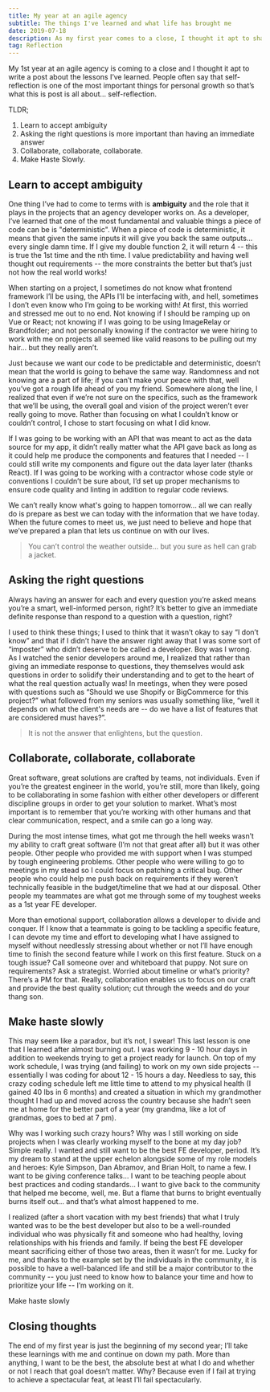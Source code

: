 ```yaml
---
title: My year at an agile agency
subtitle: The things I've learned and what life has brought me
date: 2019-07-18
description: As my first year comes to a close, I thought it apt to share what I thought were the most important things that I learned
tag: Reflection
---
```


My 1st year at an agile agency is coming to a close and I thought it apt to write a post about the lessons I’ve learned. People often say that self-reflection is one of the most important things for personal growth so that’s what this is post is all about… self-reflection.

TLDR;

1. <TextLink href="#learn-to-accept-ambiguity">Learn to accept ambiguity</TextLink>
2. <TextLink href="#asking-the-right-questions">Asking the right questions is more important than having an immediate answer</TextLink>
3. <TextLink href="#collaborate-collaborate-collaborate">Collaborate, collaborate, collaborate.</TextLink>
4. <TextLink href="#make-haste-slowly">Make Haste Slowly.</TextLink>

## Learn to accept ambiguity

One thing I’ve had to come to terms with is **ambiguity** and the role that it plays in the projects that an agency developer works on. As a developer, I’ve learned that one of the most fundamental and valuable things a piece of code can be is "deterministic". When a piece of code is deterministic, it means that given the same inputs it will give you back the same outputs… every single damn time. If I give my double function 2, it will return 4 -- this is true the 1st time and the nth time. I value predictability and having well thought out requirements -- the more constraints the better but that’s just not how the real world works!

When starting on a project, I sometimes do not know what frontend framework I’ll be using, the APIs I’ll be interfacing with, and hell, sometimes I don’t even know who I’m going to be working with! At first, this worried and stressed me out to no end. Not knowing if I should be ramping up on Vue or React; not knowing if I was going to be using ImageRelay or Brandfolder; and not personally knowing if the contractor we were hiring to work with me on projects all seemed like valid reasons to be pulling out my hair… but they really aren’t.

Just because we want our code to be predictable and deterministic, doesn’t mean that the world is going to behave the same way. Randomness and not knowing are a part of life; if you can’t make your peace with that, well you’ve got a rough life ahead of you my friend. Somewhere along the line, I realized that even if we’re not sure on the specifics, such as the framework that we’ll be using, the overall goal and vision of the project weren’t ever really going to move. Rather than focusing on what I couldn’t know or couldn’t control, I chose to start focusing on what I did know.

If I was going to be working with an API that was meant to act as the data source for my app, it didn’t really matter what the API gave back as long as it could help me produce the components and features that I needed -- I could still write my components and figure out the data layer later (thanks React). If I was going to be working with a contractor whose code style or conventions I couldn’t be sure about, I’d set up proper mechanisms to ensure code quality and linting in addition to regular code reviews.

We can’t really know what's going to happen tomorrow… all we can really do is prepare as best we can today with the information that we have today. When the future comes to meet us, we just need to believe and hope that we’ve prepared a plan that lets us continue on with our lives.

<BlockQuote>You can’t control the weather outside… but you sure as hell can grab a jacket. </BlockQuote>  

## Asking the right questions

Always having an answer for each and every question you’re asked means you’re a smart, well-informed person, right? It’s better to give an immediate definite response than respond to a question with a question, right?

I used to think these things; I used to think that it wasn’t okay to say “I don’t know” and that if I didn’t have the answer right away that I was some sort of “imposter” who didn’t deserve to be called a developer. Boy was I wrong. As I watched the senior developers around me, I realized that rather than giving an immediate response to questions, they themselves would ask questions in order to solidify their understanding and to get to the heart of what the real question actually was! In meetings, when they were posed with questions such as “Should we use Shopify or BigCommerce for this project?” what followed from my seniors was usually something like, “well it depends on what the client's needs are -- do we have a list of features that are considered must haves?”.

<BlockQuote author="Eugene Ionesco">It is not the answer that enlightens, but the question.</BlockQuote>

## Collaborate, collaborate, collaborate

Great software, great solutions are crafted by teams, not individuals. Even if you’re the greatest engineer in the world, you’re still, more than likely, going to be collaborating in some fashion with either other developers or different discipline groups in order to get your solution to market. What’s most important is to remember that you’re working with other humans and that clear communication, respect, and a smile can go a long way.

During the most intense times, what got me through the hell weeks wasn’t my ability to craft great software (I’m not that great after all) but it was other people. Other people who provided me with support when I was stumped by tough engineering problems. Other people who were willing to go to meetings in my stead so I could focus on patching a critical bug. Other people who could help me push back on requirements if they weren’t technically feasible in the budget/timeline that we had at our disposal. Other people my teammates are what got me through some of my toughest weeks as a 1st year FE developer.

More than emotional support, collaboration allows a developer to divide and conquer. If I know that a teammate is going to be tackling a specific feature, I can devote my time and effort to developing what I have assigned to myself without needlessly stressing about whether or not I’ll have enough time to finish the second feature while I work on this first feature. Stuck on a tough issue? Call someone over and whiteboard that puppy. Not sure on requirements? Ask a strategist. Worried about timeline or what’s priority? There’s a PM for that. Really, collaboration enables us to focus on our craft and provide the best quality solution; cut through the weeds and do your thang son.

## Make haste slowly

This may seem like a paradox, but it’s not, I swear! This last lesson is one that I learned after almost burning out. I was working 9 - 10 hour days in addition to weekends trying to get a project ready for launch. On top of my work schedule, I was trying (and failing) to work on my own side projects -- essentially I was coding for about 12 - 15 hours a day. Needless to say, this crazy coding schedule left me little time to attend to my physical health (I gained 40 lbs in 6 months) and created a situation in which my grandmother thought I had up and moved across the country because she hadn’t seen me at home for the better part of a year (my grandma, like a lot of grandmas, goes to bed at 7 pm).

Why was I working such crazy hours? Why was I still working on side projects when I was clearly working myself to the bone at my day job? Simple really. I wanted and still want to be the best FE developer, period. It’s my dream to stand at the upper echelon alongside some of my role models and heroes: Kyle Simpson, Dan Abramov, and Brian Holt, to name a few. I want to be giving conference talks… I want to be teaching people about best practices and coding standards… I want to give back to the community that helped me become, well, me. But a flame that burns to bright eventually burns itself out… and that’s what almost happened to me.

I realized (after a short vacation with my best friends) that what I truly wanted was to be the best developer but also to be a well-rounded individual who was physically fit and someone who had healthy, loving relationships with his friends and family. If being the best FE developer meant sacrificing either of those two areas, then it wasn’t for me. Lucky for me, and thanks to the example set by the individuals in the community, it is possible to have a well-balanced life and still be a major contributor to the community -- you just need to know how to balance your time and how to prioritize your life -- I’m working on it.

<ShortQuote author="Festina lente">Make haste slowly</ShortQuote>

## Closing thoughts

The end of my first year is just the beginning of my second year; I’ll take these learnings with me and continue on down my path. More than anything, I want to be the best, the absolute best at what I do and whether or not I reach that goal doesn’t matter. Why? Because even if I fail at trying to achieve a spectacular feat, at least I’ll fail spectacularly.
